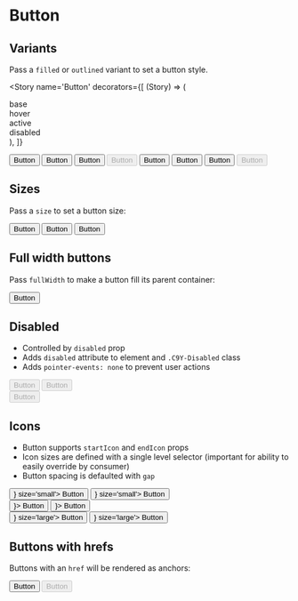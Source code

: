
<Meta title='Components/Button' component={Button} />


# Button

## Variants

Pass a `filled` or `outlined` variant to set a button style.

<Story
  name='Button'
  decorators={[
    (Story) => (
      <div className='grid grid-cols-4 gap-x-4 gap-y-2 items-center justify-items-center w-1/2'>
        <div>base</div>
        <div>hover</div>
        <div>active</div>
        <div>disabled</div>
        <Story />
      </div>
    ),
  ]}
>
  <Button variant='filled'>Button</Button>
  <Button variant='filled' className='C9Y-hover'>
    Button
  </Button>
  <Button variant='filled' className='C9Y-active'>
    Button
  </Button>
  <Button variant='filled' disabled>
    Button
  </Button>
  <Button variant='outlined'>Button</Button>
  <Button variant='outlined' className='C9Y-hover'>
    Button
  </Button>
  <Button variant='outlined' className='C9Y-active'>
    Button
  </Button>
  <Button variant='outlined' disabled>
    Button
  </Button>
</Story>

## Sizes

Pass a `size` to set a button size:

<div className='flex flex-row items-center gap-4'>
  <Button size='small'>Button</Button>
  <Button>Button</Button>
  <Button size='large'>Button</Button>
</div>

## Full width buttons

Pass `fullWidth` to make a button fill its parent container:

<Button fullWidth>Button</Button>

## Disabled

- Controlled by `disabled` prop
- Adds `disabled` attribute to element and `.C9Y-Disabled` class
- Adds `pointer-events: none` to prevent user actions

<div className='flex flex-col items-center gap-4'>
  <div className='flex flex-row items-center gap-4'>
    <Button variant='filled' disabled>
      Button
    </Button>
    <Button variant='outlined' disabled>
      Button
    </Button>
  </div>
  <Button disabled fullWidth>
    Button
  </Button>
</div>

## Icons

- Button supports `startIcon` and `endIcon` props
- Icon sizes are defined with a single level selector (important for ability to easily
  override by consumer)
- Button spacing is defaulted with `gap`

<div className='flex flex-col items-center gap-4'>
  <div className='flex gap-4'>
    <Button variant='filled' startIcon={<Icon id='code' />} size='small'>
      Button
    </Button>
    <Button variant='filled' endIcon={<Icon id='code' />} size='small'>
      Button
    </Button>
  </div>
  <div className='flex gap-4'>
    <Button variant='filled' startIcon={<Icon id='code' />}>
      Button
    </Button>
    <Button variant='filled' endIcon={<Icon id='code' />}>
      Button
    </Button>
  </div>
  <div className='flex gap-4'>
    <Button variant='filled' startIcon={<Icon id='code' />} size='large'>
      Button
    </Button>
    <Button variant='filled' endIcon={<Icon id='code' />} size='large'>
      Button
    </Button>
  </div>
</div>

## Buttons with hrefs

Buttons with an `href` will be rendered as anchors:

<div className='flex flex-col items-center gap-4'>
  <Button href='#test'>Button</Button>
  <Button disabled href='#test'>
    Button
  </Button>
</div>

<ArgsTable of={Button} />

